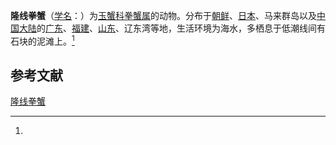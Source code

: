 {{Speciesbox
| name = 隆线拳蟹
| status = 
| status_system = 
| image = 
| genus = Philyra
| species = carinata
| authority = (Bell, 1855)<ref name='id11498'>{{cite web| url =http://www.bioinfo.cn/db05/BjdwSpecies.php?action=view&id=11498| title =隆线拳蟹| work =《中国动物物种编目数据库》| publisher =中国科学院微生物研究所| author =中国科学院动物研究所| accessdate =2009-04-28| deadurl =yes| archiveurl =https://web.archive.org/web/20160304235505/http://www.bioinfo.cn/db05/BjdwSpecies.php?action=view&id=11498| archivedate =2016-03-04}}</ref>
}}

'''隆线拳蟹'''（[[学名|学名]]：{{lang|la|''Philyra carinata''}}）为[[玉蟹科|玉蟹科]][[拳蟹属|拳蟹属]]的动物。分布于[[朝鲜|朝鲜]]、[[日本|日本]]、马来群岛以及[[中国大陆|中国大陆]]的[[广东|广东]]、[[福建|福建]]、[[山东|山东]]、辽东湾等地，生活环境为海水，多栖息于低潮线间有石块的泥滩上。<ref name='id11498'/>

== 参考文献 ==
{{reflist}}

{{Wikispecies|Philyra carinata}}
{{Taxonbar|from=Q41087075}}

[[Category:拳蟹属|隆线拳蟹]]


{{螃蟹小作品}}